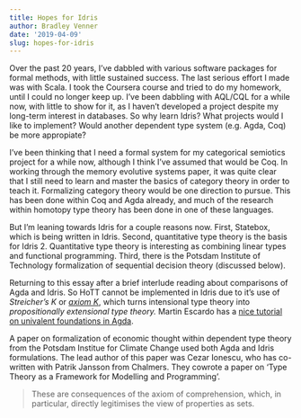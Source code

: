 ```yaml
---
title: Hopes for Idris
author: Bradley Venner
date: '2019-04-09'
slug: hopes-for-idris
---
```


Over the past 20 years, I've dabbled with various software packages for formal methods, with little sustained success.  The last serious effort I made was with Scala.  I took the Coursera course and tried to do my homework, until I could no longer keep up.  I've been dabbling with AQL/CQL for a while now, with little to show for it, as I haven't developed a project despite my long-term interest in databases.  So why learn Idris?  What projects would I like to implement?  Would another dependent type system (e.g. Agda, Coq) be more appropiate?  

I've been thinking that I need a formal system for my categorical semiotics project for a while now, although I think I've assumed that would be Coq.  In working through the memory evolutive systems paper, it was quite clear that I still need to learn and master the basics of category theory in order to teach it.  Formalizing category theory would be one direction to pursue.  This has been done within Coq and Agda already, and much of the research within homotopy type theory has been done in one of these languages.    

But I'm leaning towards Idris for a couple reasons now.  First, Statebox, which is being written in Idris.  Second, quantitative type theory is the basis for Idris 2.  Quantitative type theory is interesting as combining linear types and functional programming.  Third, there is the Potsdam Institute of Technology formalization of sequential decision theory (discussed below).  

Returning to this essay after a brief interlude reading about comparisons of Agda and Idris.  So HoTT cannot be implemented in  Idris due to it's use of *Streicher's K* or [*axiom K*](https://ncatlab.org/nlab/show/axiom+K+%28type+theory%29), which turns intensional type theory into *propositionally extensional type theory.*  Martin Escardo has a [nice tutorial on univalent foundations in Agda](https://github.com/martinescardo/HoTT-UF-Agda-Lecture-Notes).

A paper on formalization of economic thought within dependent type theory from the Potsdam Institue for Climate Change used both Agda and Idris formulations.  The lead author of this paper was Cezar Ionescu, who has co-written with Patrik Jansson from Chalmers.  They cowrote a paper on 'Type Theory as a Framework for Modelling and Programming'.

> These are consequences of the axiom of comprehension, which, in particular, directly legitimises the view of properties as sets.
